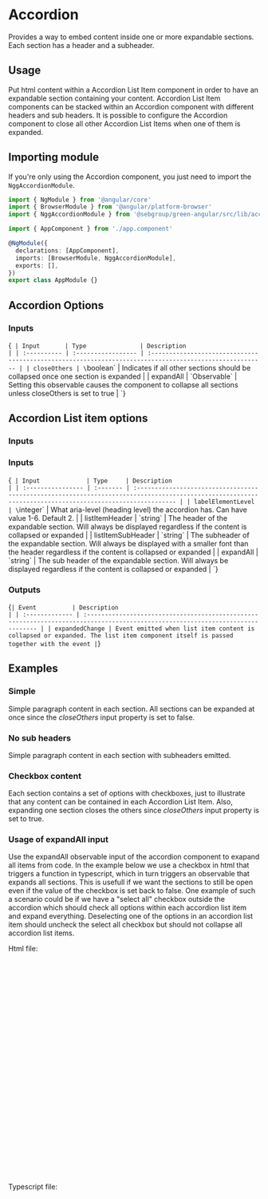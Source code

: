 
<Meta of={Stories} />

# Accordion

Provides a way to embed content inside one or more expandable sections. Each section has a header and a subheader.

## Usage

Put html content within a Accordion List Item component in order to have an expandable section containing your content. Accordion List Item components can be stacked within an Accordion component with different headers and sub headers.
It is possible to configure the Accordion component to close all other Accordion List Items when one of them is expanded.

## Importing module

If you're only using the Accordion component, you just need to import the `NggAccordionModule`.

```typescript
import { NgModule } from '@angular/core'
import { BrowserModule } from '@angular/platform-browser'
import { NggAccordionModule } from '@sebgroup/green-angular/src/lib/accordion'

import { AppComponent } from './app.component'

@NgModule({
  declarations: [AppComponent],
  imports: [BrowserModule, NggAccordionModule],
  exports: [],
})
export class AppModule {}
```

## Accordion Options

### Inputs

<Markdown>{`
| Input       | Type               | Description                                                                                             |
| :---------- | :----------------- | :------------------------------------------------------------------------------------------------------ |
| closeOthers | \`boolean\`          | Indicates if all other sections should be collapsed once one section is expanded                        |
| expandAll   | \`Observable<void>\` | Setting this observable causes the component to collapse all sections unless closeOthers is set to true |
`}</Markdown>

## Accordion List item options

### Inputs

### Inputs

<Markdown>{`
| Input             | Type     | Description                                                                                                                                              |
| :---------------- | :------- | :------------------------------------------------------------------------------------------------------------------------------------------------------- |
| labelElementLevel | \`integer\` | What aria-level (heading level) the accordion has. Can have value 1-6. Default 2.                                                                       |
| listItemHeader    | \`string\` | The header of the expandable section. Will always be displayed regardless if the content is collapsed or expanded                                        |
| listItemSubHeader | \`string\` | The subheader of the expandable section. Will always be displayed with a smaller font than the header regardless if the content is collapsed or expanded |
| expandAll         | \`string\` | The sub header of the expandable section. Will always be displayed regardless if the content is collapsed or expanded                                    |
`}</Markdown>

### Outputs

<Markdown>{`
| Event          | Description                                                                                                                     |
| :------------- | :------------------------------------------------------------------------------------------------------------------------------ |
| expandedChange | Event emitted when list item content is collapsed or expanded. The list item component itself is passed together with the event |
`}</Markdown>

## Examples

### Simple

Simple paragraph content in each section. All sections can be expanded at once since the _closeOthers_ input property is set to false.

<Canvas of={Stories.Simple} />

### No sub headers

Simple paragraph content in each section with subheaders emitted.

<Canvas of={Stories.Nosubheaders} />

### Checkbox content

Each section contains a set of options with checkboxes, just to illustrate that any content can be contained in each Accordion List Item. Also, expanding one section closes the others since _closeOthers_ input property is set to true.

<Canvas of={Stories.Closeothers} />

### Usage of expandAll input

Use the expandAll observable input of the accordion component to exapand all items from code. In the example below we use a checkbox in html that triggers a function in typescript, which in turn triggers an observable that expands all sections.
This is usefull if we want the sections to still be open even if the value of the checkbox is set back to false.
One example of such a scenario could be if we have a "select all" checkbox outside the accordion which should check all options within each accordion list item and expand everything. Deselecting one of the options in an accordion list item should uncheck the select all checkbox but should not collapse all accordion list items.

Html file:

```html
<div>
  <input type="checkbox" (checkedChange)="selectAllAndExpandEverything()
   label="Select all and expand everything." />
  <ngg-accordion [expandAll]="expandAllObservable">
    <ngg-accordion-list-item listItemHeader="First section" listItemSubHeader="The first section">
       <div>
          <label class="form-control">
            <input type="checkbox" />
            <span>Option one.</span>
            <i></i>
          </label>
          <label class="form-control">
            <input type="checkbox" />
            <span>Option two.</span>
            <i></i>
          </label>
       </div>
    </ngg-accordion-list-item>
    <ngg-accordion-list-item listItemHeader="Second section" listItemSubHeader="The second section">
      <div>
          <label class="form-control">
            <input type="checkbox" />
            <span>Option three.</span>
            <i></i>
          </label>
       </div>
    </ngg-accordion-list-item>
  </ngg-accordion>
</div>

```

Typescript file:

```typescript

public expandAllSubject: Subject<void> = new Subject<void>();
public expandAllObservable: Observable<void> = this.expandAllSubject.asObservable();

public selectAllAndExpandEverything: void {
  // code for selecting all  options  ...
  // ...

  //expand all sections
  this.expandAllSubject.next();
}
```
